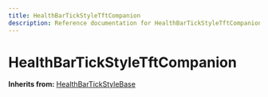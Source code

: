 ```yaml
---
title: HealthBarTickStyleTftCompanion
description: Reference documentation for HealthBarTickStyleTftCompanion meta class
---
```



# HealthBarTickStyleTftCompanion

**Inherits from:** [HealthBarTickStyleBase](/classes/healthbartickstylebase)

<ClassDetails file="/db/classes/HealthBarTickStyleTftCompanion.43da8deeb865.json" />
